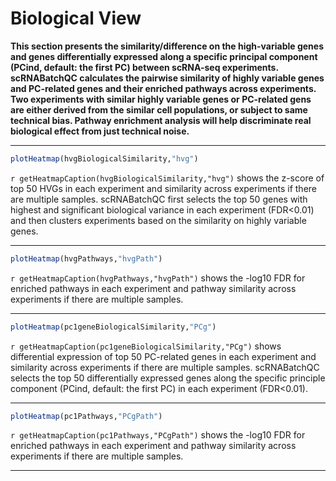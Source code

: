 # Biological View

**This section presents the similarity/difference on the high-variable genes and genes differentially expressed along a specific principal component (PCind, default: the first PC) between scRNA-seq experiments. scRNABatchQC calculates the pairwise similarity of highly variable genes and PC-related genes and their enriched pathways across experiments. Two experiments with similar highly variable genes or PC-related gens are either derived from the similar cell populations, or subject to same technical bias. Pathway enrichment analysis will help discriminate real biological effect from just technical noise.**

<hr>

```r
plotHeatmap(hvgBiologicalSimilarity,"hvg")
```

`r getHeatmapCaption(hvgBiologicalSimilarity,"hvg")` shows the z-score of top 50 HVGs in each experiment and similarity across experiments if there are multiple samples. scRNABatchQC first selects the top 50 genes with highest and significant biological variance in each experiment (FDR<0.01) and then clusters experiments based on the similarity on highly variable genes.

<hr>


```r
plotHeatmap(hvgPathways,"hvgPath")
```
`r getHeatmapCaption(hvgPathways,"hvgPath")` shows the -log10 FDR for enriched pathways in each experiment and pathway similarity across experiments if there are multiple samples.


<hr>

```r
plotHeatmap(pc1geneBiologicalSimilarity,"PCg")
```

`r getHeatmapCaption(pc1geneBiologicalSimilarity,"PCg")` shows differential expression of top 50 PC-related genes in each experiment and similarity across experiments if there are multiple samples. scRNABatchQC selects the top 50 differentially expressed genes along the specific principle component (PCind, default: the first PC) in each experiment (FDR<0.01).

<hr>

```r
plotHeatmap(pc1Pathways,"PCgPath")
```
`r getHeatmapCaption(pc1Pathways,"PCgPath")` shows the -log10 FDR for enriched pathways in each experiment and pathway similarity across experiments if there are multiple samples.

<hr>
